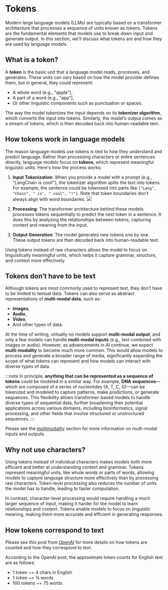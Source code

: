 # Tokens

Modern large language models (LLMs) are typically based on a transformer architecture that processes a sequence of units known as tokens. Tokens are the fundamental elements that models use to break down input and generate output. In this section, we'll discuss what tokens are and how they are used by language models.

## What is a token?

A **token** is the basic unit that a language model reads, processes, and generates. These units can vary based on how the model provider defines them, but in general, they could represent:

* A whole word (e.g., "apple"),
* A part of a word (e.g., "app"),
* Or other linguistic components such as punctuation or spaces.

The way the model tokenizes the input depends on its **tokenizer algorithm**, which converts the input into tokens. Similarly, the model’s output comes as a stream of tokens, which is then decoded back into human-readable text.

## How tokens work in language models

The reason language models use tokens is tied to how they understand and predict language. Rather than processing characters or entire sentences directly, language models focus on **tokens**, which represent meaningful linguistic units. Here's how the process works:

1. **Input Tokenization**: When you provide a model with a prompt (e.g., "LangChain is cool!"), the tokenizer algorithm splits the text into tokens. For example, the sentence could be tokenized into parts like `["Lang", "Chain", " is", " cool", "!"]`. Note that token boundaries don’t always align with word boundaries.
    ![](/img/tokenization.png)

2. **Processing**: The transformer architecture behind these models processes tokens sequentially to predict the next token in a sentence. It does this by analyzing the relationships between tokens, capturing context and meaning from the input.
3. **Output Generation**: The model generates new tokens one by one. These output tokens are then decoded back into human-readable text.

Using tokens instead of raw characters allows the model to focus on linguistically meaningful units, which helps it capture grammar, structure, and context more effectively.

## Tokens don’t have to be text

Although tokens are most commonly used to represent text, they don’t have to be limited to textual data. Tokens can also serve as abstract representations of **multi-modal data**, such as:

- **Images**,
- **Audio**,
- **Video**,
- And other types of data.

At the time of writing, virtually no models support **multi-modal output**, and only a few models can handle **multi-modal inputs** (e.g., text combined with images or audio). However, as advancements in AI continue, we expect **multi-modality** to become much more common. This would allow models to process and generate a broader range of media, significantly expanding the scope of what tokens can represent and how models can interact with diverse types of data.

:::note
In principle, **anything that can be represented as a sequence of tokens** could be modeled in a similar way. For example, **DNA sequences**—which are composed of a series of nucleotides (A, T, C, G)—can be tokenized and modeled to capture patterns, make predictions, or generate sequences. This flexibility allows transformer-based models to handle diverse types of sequential data, further broadening their potential applications across various domains, including bioinformatics, signal processing, and other fields that involve structured or unstructured sequences.
:::

Please see the [multimodality](/docs/concepts/multimodality) section for more information on multi-modal inputs and outputs.

## Why not use characters?

Using tokens instead of individual characters makes models both more efficient and better at understanding context and grammar. Tokens represent meaningful units, like whole words or parts of words, allowing models to capture language structure more effectively than by processing raw characters. Token-level processing also reduces the number of units the model has to handle, leading to faster computation.

In contrast, character-level processing would require handling a much larger sequence of input, making it harder for the model to learn relationships and context. Tokens enable models to focus on linguistic meaning, making them more accurate and efficient in generating responses.

## How tokens correspond to text

Please see this post from [OpenAI](https://help.openai.com/en/articles/4936856-what-are-tokens-and-how-to-count-them) for more details on how tokens are counted and how they correspond to text.

According to the OpenAI post, the approximate token counts for English text are as follows:

* 1 token ~= 4 chars in English
* 1 token ~= ¾ words
* 100 tokens ~= 75 words